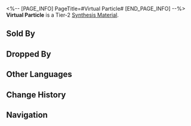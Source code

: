 <%-- [PAGE_INFO]
PageTitle=#Virtual Particle#
[END_PAGE_INFO] --%>
{{Item Infobox
|title       = Virtual Particle
|id          = 181002
|image       = Item Virtual Particle.png
|type        = 
|invCategory = Other Materials
|rarity      = 2
|effect      = Tier 2 Synthesis Material
|description = Scientists are good at transforming theories into reality.
|source1     = Storage Zone: Baryons or other enemies
|source2     = Found in destructible objects in the Herta Space Station
|source3     = Grocery Stand
}}
{{Description|1=''"I've got a virtual particle and an anti virtual particle here. How do we turn them into a real particle and a real antiparticle? Now, look closely..."''}}
'''Virtual Particle''' is a Tier-2 [[Synthesis Material]].

==Sold By==
{{Shop Availability}}

==Dropped By==
{{Dropped By}}

==Other Languages==
{{Other Languages
|en   = Virtual Particle
|zhs  = 虚粒子
|zht  = 虛粒子
|ja   = 仮想粒子
|ko   = 가상 입자
|es   = Partícula virtual
|fr   = Particule virtuelle
|ru   = Мнимые частицы
|th   = Virtual Particle
|vi   = Hạt Ảo
|de   = Virtuelles Teilchen
|id   = Virtual Particle
|pt   = Partícula Virtual
}}

==Change History==
{{Change History|2.0}}

==Navigation==
{{Synthesis Material Navbox}}